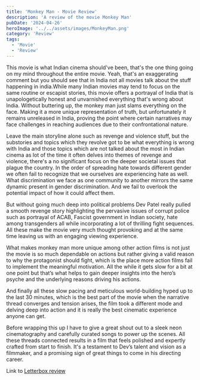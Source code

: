 ```yaml
---
title: 'Monkey Man - Movie Review'
description: 'A review of the movie Monkey Man'
pubDate: '2024-04-26'
heroImage: '../../assets/images/MonkeyMan.png'
category: 'Review'
tags:
  - 'Movie'
  - 'Review'
---
```


This movie is what Indian cinema should've been, that's the one thing going on my mind throughout the entire movie. Yeah, that's an exaggerating comment but you should see that in India not all movies talk about the stuff happening in india.While many Indian movies may tend to focus on the same routine or escapist stories, this movie offers a portrayal of India that is unapologetically honest and unvarnished everything that's wrong about India. Without buttering up, the monkey man just slams everything on the face. Making it a more unique representation of truth, but unfortunately it remains unreleased in India, proving the point where certain narratives may face challenges in reaching audiences due to their confrontational nature.

Leave the main storyline alone such as revenge and violence stuff, but the substories and topics which they revolve got to be what everything is wrong with India and those topics which are not talked about the most in Indian cinema as lot of the time it often delves into themes of revenge and violence, there's a no significant focus on the deeper societal issues that plague the country. In the order of spreading hate towards different gender we often fail to recognize that we ourselves are experiencing hate as well. What discrimination we face as one community to another mirrors the same dynamic present in gender discrimination. And we fail to overlook the potential impact of how it could affect them.

But without going much deep into political problems Dev Patel really pulled a smooth revenge story highlighting the pervasive issues of corrupt police such as portrayal of ACAB, Fascist government in Indian society, hate among transgenders all while incorporating a lot of thrilling fight sequences. All these make the movie very much thought provoking and at the same time leaving us with an engaging viewing experience.

What makes monkey man more unique among other action films is not just the movie is so much dependable on actions but rather giving a valid reason to why the protagonist should fight, which is the place more action films fail to implement the meaningful motivation. All the while it gets slow for a bit at one point but that’s what helps to gain deeper insights into the hero’s psyche and the underlying reasons driving his actions.

And finally all these slow pacing and meticulous world-building hyped up to the last 30 minutes, which is the best part of the movie when the narrative thread converges and tension arises, the film took a different mode and delving deep into action and it is really the best cinematic experience anyone can get.

Before wrapping this up I have to give a great shout out to a sleek neon cinematography and carefully curated songs to power up the scenes. All these threads connected results in a film that feels polished and expertly crafted from start to finish. It's a testament to Dev’s talent and vision as a filmmaker, and a promising sign of great things to come in his directing career.

Link to [Letterbox review](https://boxd.it/kvsO)
